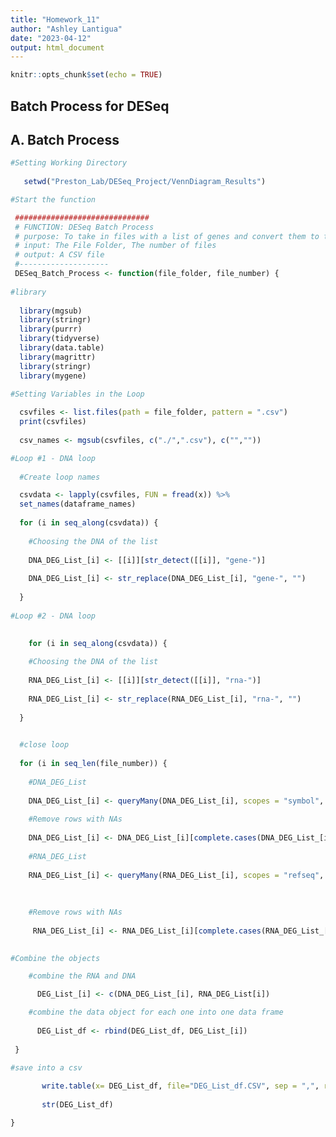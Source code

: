 ```yaml
---
title: "Homework_11"
author: "Ashley Lantigua"
date: "2023-04-12"
output: html_document
---
```


```r
knitr::opts_chunk$set(echo = TRUE)
```

## Batch Process for DESeq

## A. Batch Process  

```r

#Setting Working Directory 
   
   setwd("Preston_Lab/DESeq_Project/VennDiagram_Results")

#Start the function 

 ##############################
 # FUNCTION: DESeq Batch Process
 # purpose: To take in files with a list of genes and convert them to the correct nomeclature and output a csv file that has the converted 
 # input: The File Folder, The number of files 
 # output: A CSV file
 #-------------------- 
 DESeq_Batch_Process <- function(file_folder, file_number) {
 
#library
    
  library(mgsub)
  library(stringr)
  library(purrr)
  library(tidyverse)
  library(data.table)
  library(magrittr)
  library(stringr)
  library(mygene)

#Setting Variables in the Loop 
  
  csvfiles <- list.files(path = file_folder, pattern = ".csv")
  print(csvfiles)
  
  csv_names <- mgsub(csvfiles, c("./",".csv"), c("",""))

#Loop #1 - DNA loop 
  
  #Create loop names 

  csvdata <- lapply(csvfiles, FUN = fread(x)) %>%
  set_names(dataframe_names)
  
  for (i in seq_along(csvdata)) {
    
    #Choosing the DNA of the list 
    
    DNA_DEG_List_[i] <- [[i]][str_detect([[i]], "gene-")]
    
    DNA_DEG_List_[i] <- str_replace(DNA_DEG_List_[i], "gene-", "")
  
  }
  
#Loop #2 - DNA loop 
  

    for (i in seq_along(csvdata)) {
    
    #Choosing the DNA of the list 
    
    RNA_DEG_List_[i] <- [[i]][str_detect([[i]], "rna-")]
    
    RNA_DEG_List_[i] <- str_replace(RNA_DEG_List_[i], "rna-", "")
  
  }
      

  #close loop 
  
  for (i in seq_len(file_number)) {
    
    #DNA_DEG_List
    
    DNA_DEG_List_[i] <- queryMany(DNA_DEG_List_[i], scopes = "symbol", fields = "ensembl.gene", return.as = "DataFrame")
    
    #Remove rows with NAs
    
    DNA_DEG_List_[i] <- DNA_DEG_List_[i][complete.cases(DNA_DEG_List_[i]),]
    
    #RNA_DEG_List                             
                                 
    RNA_DEG_List_[i] <- queryMany(RNA_DEG_List_[i], scopes = "refseq", fields = "ensembl.gene", return.as = "DataFrame")
    
  
  
    #Remove rows with NAs
  
     RNA_DEG_List_[i] <- RNA_DEG_List_[i][complete.cases(RNA_DEG_List_[i]),]
    

#Combine the objects 

    #combine the RNA and DNA 

      DEG_List_[i] <- c(DNA_DEG_List_[i], RNA_DEG_List[i])

    #combine the data object for each one into one data frame
      
      DEG_List_df <- rbind(DEG_List_df, DEG_List_[i])
      
 }

#save into a csv
      
       write.table(x= DEG_List_df, file="DEG_List_df.CSV", sep = ",", row.names = FALSE)
       
       str(DEG_List_df)

}







```